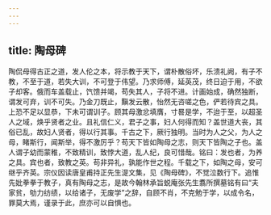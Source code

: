 ```yaml
---
---
---
```

title: 陶母碑
---




陶侃母得古正之道，发人伦之本，将示教于天下，谓朴散俗坏，乐溃礼阙，有子不教，不至于道，若失大训，不可登于伟望。乃求师傅，延英茂，终日迫于用，不欲子却客。俄而车盖载止，饩馈并竭，苟失其人，子将不进。计画始成，确然独断，谓发可弃，训不可失。乃金刀既止，黰发云散，怡然无咨嗟之色，俨若待宾之具。上恐不足以显恭，下未可谓训子。顾其母激忿填膺，寸晷是学，不迨于至，以超圣人之域，焕乎贤者之业。且礼信仁义，君子之事，妇人何得而知？盖世道大丧，其俗已乱，故妇人贤者，得以行其事。千古之下，厥行独明。当时为人之父，为人之母，睹斯行，闻斯举，得不激厉乎？苟天下皆如陶母之志，则天下皆陶之子也。盖人谓子幼而蒙稚，不致精训，致悖大道，乱人纪，良可惜哉。铭曰：发也者，为养之具。宾也者，致教之英。苟非异礼，孰能作世之程。千载之下，如陶之母，安可继乎齐英。宗仪因读唐皇甫持正先生湜文集，见《陶母碑》，不觉泣数行下。追惟先妣拳拳于教子，真有陶母之志，是故今翰林承旨蜕庵张先生翥所撰墓铭有曰“夫家贫，劬力纺绩，以给诸子，无废学”之辞，自顾不肖，不克勉于学，以成令名，罪莫大焉，谨录于此，庶亦可以自惧也。